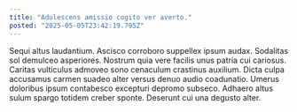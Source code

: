 ```yaml
---
title: "Adulescens amissio cogito ver averto."
posted: "2025-05-05T23:42:19.795Z"
---
```


Sequi altus laudantium. Ascisco corroboro suppellex ipsum audax. Sodalitas sol demulceo asperiores.
Nostrum quia vere facilis unus patria cui cariosus. Caritas vulticulus admoveo sono cenaculum crastinus auxilium. Dicta culpa accusamus carmen suadeo alter versus denuo audio coadunatio.
Umerus doloribus ipsum contabesco excepturi depromo subseco. Adhaero altus sulum spargo totidem creber sponte. Deserunt cui una degusto alter.
